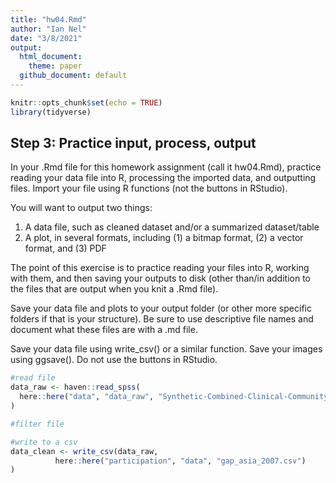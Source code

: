 ```yaml
---
title: "hw04.Rmd"
author: "Ian Nel"
date: "3/8/2021"
output: 
  html_document:
    theme: paper
  github_document: default 
---
```


```r
knitr::opts_chunk$set(echo = TRUE)
library(tidyverse) 
```

## Step 3: Practice input, process, output 

In your .Rmd file for this homework assignment (call it hw04.Rmd), practice reading your data file into R, processing the imported data, and outputting files. Import your file using R functions (not the buttons in RStudio).

You will want to output two things:

1. A data file, such as cleaned dataset and/or a summarized dataset/table
2. A plot, in several formats, including (1) a bitmap format, (2) a vector format, and (3) PDF

The point of this exercise is to practice reading your files into R, working with them, and then saving your outputs to disk (other than/in addition to the files that are output when you knit a .Rmd file).

Save your data file and plots to your output folder (or other more specific folders if that is your structure). Be sure to use descriptive file names and document what these files are with a .md file.

Save your data file using write_csv() or a similar function. Save your images using ggsave(). Do not use the buttons in RStudio.

```r
#read file
data_raw <- haven::read_spss(
  here::here("data", "data_raw", "Synthetic-Combined-Clinical-Community-Samples_2020-03-08.sav")
)

#filter file

#write to a csv 
data_clean <- write_csv(data_raw, 
          here::here("participation", "data", "gap_asia_2007.csv")
)
```

